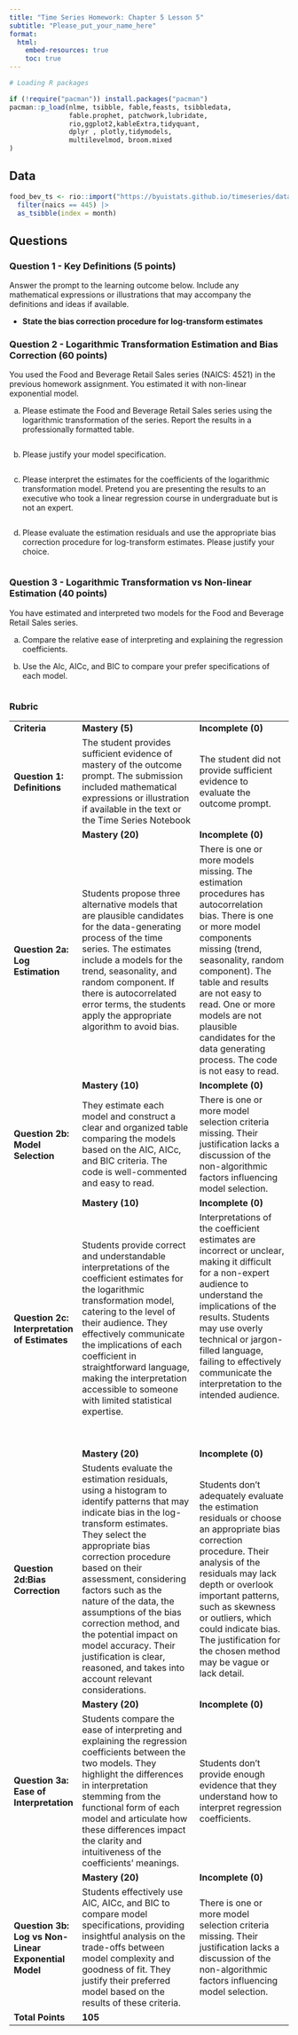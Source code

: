 ---
title: "Time Series Homework: Chapter 5 Lesson 5"
subtitle: "Please_put_your_name_here"
format: 
  html:
    embed-resources: true
    toc: true
---

```{r, echo=FALSE, message=FALSE, warning=FALSE}

# Loading R packages

if (!require("pacman")) install.packages("pacman")
pacman::p_load(nlme, tsibble, fable,feasts, tsibbledata,
               fable.prophet, patchwork,lubridate, 
               rio,ggplot2,kableExtra,tidyquant, 
               dplyr , plotly,tidymodels, 
               multilevelmod, broom.mixed
)
```

## Data

```{r, message=FALSE}

food_bev_ts <- rio::import("https://byuistats.github.io/timeseries/data/retail_by_business_type.parquet") |>
  filter(naics == 445) |>
  as_tsibble(index = month)

```

## Questions

### Question 1 - Key Definitions (5 points)

Answer the prompt to the learning outcome below. Include any mathematical expressions or illustrations that may accompany the definitions and ideas if available.

::: {.callout-note title="Answer" icon="false"}
-   **State the bias correction procedure for log-transform estimates** <!-- Delete this and put your answer here. -->
:::

### Question 2 - Logarithmic Transformation Estimation and Bias Correction (60 points)

You used the Food and Beverage Retail Sales series (NAICS: 4521) in the previous homework assignment. You estimated it with non-linear exponential model.

a)  Please estimate the Food and Beverage Retail Sales series using the logarithmic transformation of the series. Report the results in a professionally formatted table.

::: {.callout-note title="Answer" icon="false"}
```{r}



```
:::

b)  Please justify your model specification.

::: {.callout-note title="Answer" icon="false"}
```{r}



```

<!-- Delete this and put your answer here. The three colons mark the end of your answer. -->
:::

c)  Please interpret the estimates for the coefficients of the logarithmic transformation model. Pretend you are presenting the results to an executive who took a linear regression course in undergraduate but is not an expert.

::: {.callout-note title="Answer" icon="false"}
```{r}



```

<!-- Delete this and put your answer here. The three colons mark the end of your answer. -->
:::

d)  Please evaluate the estimation residuals and use the appropriate bias correction procedure for log-transform estimates. Please justify your choice.

::: {.callout-note title="Answer" icon="false"}
```{r}



```

<!-- Delete this and put your answer here. The three colons mark the end of your answer. -->
:::

### Question 3 - Logarithmic Transformation vs Non-linear Estimation (40 points)

You have estimated and interpreted two models for the Food and Beverage Retail Sales series.

a)  Compare the relative ease of interpreting and explaining the regression coefficients.

::: {.callout-note title="Answer" icon="false"}
<!-- Delete this and put your answer here. The three colons mark the end of your answer. -->
:::

b)  Use the AIc, AICc, and BIC to compare your prefer specifications of each model.

::: {.callout-note title="Answer" icon="false"}
```{r}



```

<!-- Delete this and put your answer here. The three colons mark the end of your answer. -->
:::

### Rubric

+-----------------------------------------------------------+--------------------------------------------------------------------------------------------------------------------------------------------------------------------------------------------------------------------------------------------------------------------------------------------------------------------------------------------------------------------------------------------------------------------------------------------------------------------+-------------------------------------------------------------------------------------------------------------------------------------------------------------------------------------------------------------------------------------------------------------------------------------------------------------------------------------------+
| **Criteria**                                              | **Mastery (5)**                                                                                                                                                                                                                                                                                                                                                                                                                                                    | **Incomplete (0)**                                                                                                                                                                                                                                                                                                                        |
+-----------------------------------------------------------+--------------------------------------------------------------------------------------------------------------------------------------------------------------------------------------------------------------------------------------------------------------------------------------------------------------------------------------------------------------------------------------------------------------------------------------------------------------------+-------------------------------------------------------------------------------------------------------------------------------------------------------------------------------------------------------------------------------------------------------------------------------------------------------------------------------------------+
| #### **Question 1: Definitions**                          | The student provides sufficient evidence of mastery of the outcome prompt. The submission included mathematical expressions or illustration if available in the text or the Time Series Notebook                                                                                                                                                                                                                                                                   | The student did not provide sufficient evidence to evaluate the outcome prompt.                                                                                                                                                                                                                                                           |
+-----------------------------------------------------------+--------------------------------------------------------------------------------------------------------------------------------------------------------------------------------------------------------------------------------------------------------------------------------------------------------------------------------------------------------------------------------------------------------------------------------------------------------------------+-------------------------------------------------------------------------------------------------------------------------------------------------------------------------------------------------------------------------------------------------------------------------------------------------------------------------------------------+
|                                                           | **Mastery (20)**                                                                                                                                                                                                                                                                                                                                                                                                                                                   | **Incomplete (0)**                                                                                                                                                                                                                                                                                                                        |
+-----------------------------------------------------------+--------------------------------------------------------------------------------------------------------------------------------------------------------------------------------------------------------------------------------------------------------------------------------------------------------------------------------------------------------------------------------------------------------------------------------------------------------------------+-------------------------------------------------------------------------------------------------------------------------------------------------------------------------------------------------------------------------------------------------------------------------------------------------------------------------------------------+
| #### **Question 2a: Log Estimation**                      | Students propose three alternative models that are plausible candidates for the data-generating process of the time series. The estimates include a models for the trend, seasonality, and random component. If there is autocorrelated error terms, the students apply the appropriate algorithm to avoid bias.                                                                                                                                                   | There is one or more models missing. The estimation procedures has autocorrelation bias. There is one or more model components missing (trend, seasonality, random component). The table and results are not easy to read. One or more models are not plausible candidates for the data generating process. The code is not easy to read. |
+-----------------------------------------------------------+--------------------------------------------------------------------------------------------------------------------------------------------------------------------------------------------------------------------------------------------------------------------------------------------------------------------------------------------------------------------------------------------------------------------------------------------------------------------+-------------------------------------------------------------------------------------------------------------------------------------------------------------------------------------------------------------------------------------------------------------------------------------------------------------------------------------------+
|                                                           | **Mastery (10)**                                                                                                                                                                                                                                                                                                                                                                                                                                                   | **Incomplete (0)**                                                                                                                                                                                                                                                                                                                        |
+-----------------------------------------------------------+--------------------------------------------------------------------------------------------------------------------------------------------------------------------------------------------------------------------------------------------------------------------------------------------------------------------------------------------------------------------------------------------------------------------------------------------------------------------+-------------------------------------------------------------------------------------------------------------------------------------------------------------------------------------------------------------------------------------------------------------------------------------------------------------------------------------------+
| #### **Question 2b: Model Selection**                     | They estimate each model and construct a clear and organized table comparing the models based on the AIC, AICc, and BIC criteria. The code is well-commented and easy to read.                                                                                                                                                                                                                                                                                     | There is one or more model selection criteria missing. Their justification lacks a discussion of the non-algorithmic factors influencing model selection.                                                                                                                                                                                 |
+-----------------------------------------------------------+--------------------------------------------------------------------------------------------------------------------------------------------------------------------------------------------------------------------------------------------------------------------------------------------------------------------------------------------------------------------------------------------------------------------------------------------------------------------+-------------------------------------------------------------------------------------------------------------------------------------------------------------------------------------------------------------------------------------------------------------------------------------------------------------------------------------------+
|                                                           | **Mastery (10)**                                                                                                                                                                                                                                                                                                                                                                                                                                                   | **Incomplete (0)**                                                                                                                                                                                                                                                                                                                        |
+-----------------------------------------------------------+--------------------------------------------------------------------------------------------------------------------------------------------------------------------------------------------------------------------------------------------------------------------------------------------------------------------------------------------------------------------------------------------------------------------------------------------------------------------+-------------------------------------------------------------------------------------------------------------------------------------------------------------------------------------------------------------------------------------------------------------------------------------------------------------------------------------------+
| #### **Question 2c: Interpretation of Estimates**         | Students provide correct and understandable interpretations of the coefficient estimates for the logarithmic transformation model, catering to the level of their audience. They effectively communicate the implications of each coefficient in straightforward language, making the interpretation accessible to someone with limited statistical expertise.                                                                                                     | Interpretations of the coefficient estimates are incorrect or unclear, making it difficult for a non-expert audience to understand the implications of the results. Students may use overly technical or jargon-filled language, failing to effectively communicate the interpretation to the intended audience.\                         |
|                                                           |                                                                                                                                                                                                                                                                                                                                                                                                                                                                    | \                                                                                                                                                                                                                                                                                                                                         |
|                                                           |                                                                                                                                                                                                                                                                                                                                                                                                                                                                    | \                                                                                                                                                                                                                                                                                                                                         |
|                                                           |                                                                                                                                                                                                                                                                                                                                                                                                                                                                    | \                                                                                                                                                                                                                                                                                                                                         |
|                                                           |                                                                                                                                                                                                                                                                                                                                                                                                                                                                    | \                                                                                                                                                                                                                                                                                                                                         |
+-----------------------------------------------------------+--------------------------------------------------------------------------------------------------------------------------------------------------------------------------------------------------------------------------------------------------------------------------------------------------------------------------------------------------------------------------------------------------------------------------------------------------------------------+-------------------------------------------------------------------------------------------------------------------------------------------------------------------------------------------------------------------------------------------------------------------------------------------------------------------------------------------+
|                                                           | **Mastery (20)**                                                                                                                                                                                                                                                                                                                                                                                                                                                   | **Incomplete (0)**                                                                                                                                                                                                                                                                                                                        |
+-----------------------------------------------------------+--------------------------------------------------------------------------------------------------------------------------------------------------------------------------------------------------------------------------------------------------------------------------------------------------------------------------------------------------------------------------------------------------------------------------------------------------------------------+-------------------------------------------------------------------------------------------------------------------------------------------------------------------------------------------------------------------------------------------------------------------------------------------------------------------------------------------+
| #### **Question 2d:Bias Correction**                      | Students evaluate the estimation residuals, using a histogram to identify patterns that may indicate bias in the log-transform estimates. They select the appropriate bias correction procedure based on their assessment, considering factors such as the nature of the data, the assumptions of the bias correction method, and the potential impact on model accuracy. Their justification is clear, reasoned, and takes into account relevant considerations.  | Students don't adequately evaluate the estimation residuals or choose an appropriate bias correction procedure. Their analysis of the residuals may lack depth or overlook important patterns, such as skewness or outliers, which could indicate bias. The justification for the chosen method may be vague or lack detail.              |
+-----------------------------------------------------------+--------------------------------------------------------------------------------------------------------------------------------------------------------------------------------------------------------------------------------------------------------------------------------------------------------------------------------------------------------------------------------------------------------------------------------------------------------------------+-------------------------------------------------------------------------------------------------------------------------------------------------------------------------------------------------------------------------------------------------------------------------------------------------------------------------------------------+
|                                                           | **Mastery (20)**                                                                                                                                                                                                                                                                                                                                                                                                                                                   | **Incomplete (0)**                                                                                                                                                                                                                                                                                                                        |
+-----------------------------------------------------------+--------------------------------------------------------------------------------------------------------------------------------------------------------------------------------------------------------------------------------------------------------------------------------------------------------------------------------------------------------------------------------------------------------------------------------------------------------------------+-------------------------------------------------------------------------------------------------------------------------------------------------------------------------------------------------------------------------------------------------------------------------------------------------------------------------------------------+
| #### **Question 3a: Ease of Interpretation**              | Students compare the ease of interpreting and explaining the regression coefficients between the two models. They highlight the differences in interpretation stemming from the functional form of each model and articulate how these differences impact the clarity and intuitiveness of the coefficients' meanings.                                                                                                                                             | Students don't provide enough evidence that they understand how to interpret regression coefficients.                                                                                                                                                                                                                                     |
+-----------------------------------------------------------+--------------------------------------------------------------------------------------------------------------------------------------------------------------------------------------------------------------------------------------------------------------------------------------------------------------------------------------------------------------------------------------------------------------------------------------------------------------------+-------------------------------------------------------------------------------------------------------------------------------------------------------------------------------------------------------------------------------------------------------------------------------------------------------------------------------------------+
|                                                           | **Mastery (20)**                                                                                                                                                                                                                                                                                                                                                                                                                                                   | **Incomplete (0)**                                                                                                                                                                                                                                                                                                                        |
+-----------------------------------------------------------+--------------------------------------------------------------------------------------------------------------------------------------------------------------------------------------------------------------------------------------------------------------------------------------------------------------------------------------------------------------------------------------------------------------------------------------------------------------------+-------------------------------------------------------------------------------------------------------------------------------------------------------------------------------------------------------------------------------------------------------------------------------------------------------------------------------------------+
| #### **Question 3b: Log vs Non-Linear Exponential Model** | Students effectively use AIC, AICc, and BIC to compare model specifications, providing insightful analysis on the trade-offs between model complexity and goodness of fit. They justify their preferred model based on the results of these criteria.                                                                                                                                                                                                              | There is one or more model selection criteria missing. Their justification lacks a discussion of the non-algorithmic factors influencing model selection.                                                                                                                                                                                 |
+-----------------------------------------------------------+--------------------------------------------------------------------------------------------------------------------------------------------------------------------------------------------------------------------------------------------------------------------------------------------------------------------------------------------------------------------------------------------------------------------------------------------------------------------+-------------------------------------------------------------------------------------------------------------------------------------------------------------------------------------------------------------------------------------------------------------------------------------------------------------------------------------------+
| **Total Points**                                          | **105**                                                                                                                                                                                                                                                                                                                                                                                                                                                            |                                                                                                                                                                                                                                                                                                                                           |
+-----------------------------------------------------------+--------------------------------------------------------------------------------------------------------------------------------------------------------------------------------------------------------------------------------------------------------------------------------------------------------------------------------------------------------------------------------------------------------------------------------------------------------------------+-------------------------------------------------------------------------------------------------------------------------------------------------------------------------------------------------------------------------------------------------------------------------------------------------------------------------------------------+
